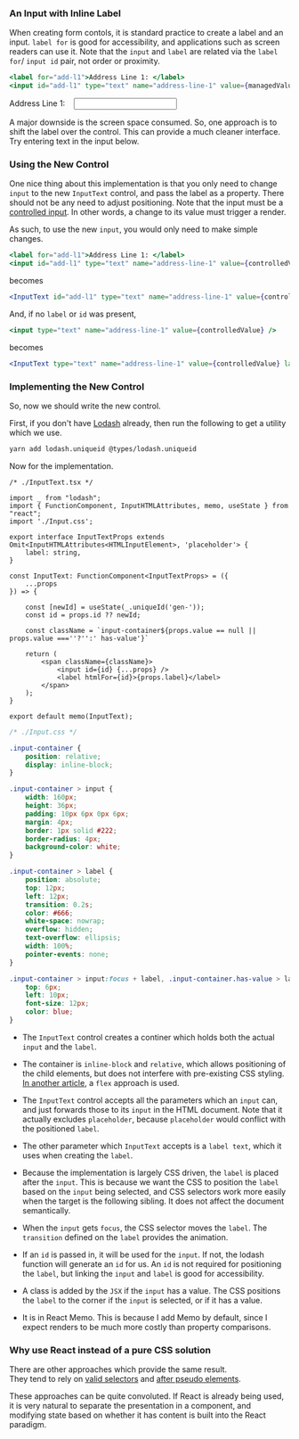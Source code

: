 
### An Input with Inline Label

When creating form contols, it is standard practice to create a label and an input.
`label for` is good for accessibility, and applications such as screen readers can use it.
Note that the `input` and `label` are related via the `label for`/ `input id` pair, not order or proximity.


```jsx
<label for="add-l1">Address Line 1: </label>
<input id="add-l1" type="text" name="address-line-1" value={managedValue} />
```

<div style={{ padding: '16px', backgroundColor: '#ddd', display: 'inline-flex', }}>
  <label for="add-l1">Address Line 1: </label>
  <span>&nbsp;&nbsp;</span>
  <input id="add-l1" type="text" name="address-line-1" />
</div>

A major downside is the screen space consumed.
So, one approach is to shift the label over the control.
This can provide a much cleaner interface.
Try entering text in the input below.

<AddressInput />

### Using the New Control

One nice thing about this implementation is that you only need to change `input` to the new `InputText` control,
and pass the label as a property.
There should not be any need to adjust positioning.
Note that the input must be a [controlled input](https://reactjs.org/docs/forms.html#controlled-components).
In other words, a change to its value must trigger a render.

As such, to use the new `input`, you would only need to make simple changes.

```jsx
<label for="add-l1">Address Line 1: </label>
<input id="add-l1" type="text" name="address-line-1" value={controlledValue} />
```

becomes

```jsx
<InputText id="add-l1" type="text" name="address-line-1" value={controlledValue} label="Address Line 1" />
```

And, if no `label` or `id` was present,

```jsx
<input type="text" name="address-line-1" value={controlledValue} />
```

becomes

```jsx
<InputText type="text" name="address-line-1" value={controlledValue} label="Address Line 1" />
```

### Implementing the New Control

So, now we should write the new control.

First, if you don't have [Lodash](https://lodash.com/) already, then run the following to get a utility which we use.

```bash
yarn add lodash.uniqueid @types/lodash.uniqueid
```

Now for the implementation.

```tsx
/* ./InputText.tsx */

import _ from "lodash";
import { FunctionComponent, InputHTMLAttributes, memo, useState } from "react";
import './Input.css';

export interface InputTextProps extends Omit<InputHTMLAttributes<HTMLInputElement>, 'placeholder'> {
    label: string,
}

const InputText: FunctionComponent<InputTextProps> = ({
    ...props
}) => {

    const [newId] = useState(_.uniqueId('gen-'));
    const id = props.id ?? newId;

    const className = `input-container${props.value == null || props.value ===''?'':' has-value'}`

    return (
        <span className={className}>
            <input id={id} {...props} />
            <label htmlFor={id}>{props.label}</label>
        </span>
    );
}

export default memo(InputText);
```

```css
/* ./Input.css */

.input-container {
    position: relative;
    display: inline-block;
}

.input-container > input {
    width: 160px;
    height: 36px;
    padding: 10px 6px 0px 6px;
    margin: 4px;
    border: 1px solid #222;
    border-radius: 4px;
    background-color: white;
}

.input-container > label {
    position: absolute;
    top: 12px;
    left: 12px;
    transition: 0.2s;
    color: #666;
    white-space: nowrap;
    overflow: hidden;
    text-overflow: ellipsis;
    width: 100%;
    pointer-events: none;
}

.input-container > input:focus + label, .input-container.has-value > label {
    top: 6px;
    left: 10px;
    font-size: 12px;
    color: blue;
}
```

* The `InputText` control creates a continer which holds both the actual `input` and the `label`.

* The container is `inline-block` and `relative`, which allows positioning of the child elements,
but does not interfere with pre-existing CSS styling.
[In another article](/post/how-to-animate-input-borders), a `flex` approach is used.

* The `InputText` control accepts all the parameters which an `input` can,
and just forwards those to its `input` in the HTML document.
Note that it actually excludes `placeholder`, because `placeholder` would conflict with the positioned `label`.

* The other parameter which `InputText` accepts is a `label text`, which it uses when creating the `label`.

* Because the implementation is largely CSS driven, the `label` is placed after the `input`.
This is because we want the CSS to position the `label` based on the `input` being selected,
and CSS selectors work more easily when the target is the following sibling.
It does not affect the document semantically.

* When the `input` gets `focus`, the CSS selector moves the `label`.
The `transition` defined on the `label` provides the animation.

* If an `id` is passed in, it will be used for the `input`.  If not, the lodash function will generate an `id` for us.
An `id` is not required for positioning the `label`, but linking the `input` and `label` is good for accessibility.

* A class is added by the `JSX` if the `input` has a value.
The CSS positions the `label` to the corner if the `input` is selected, or if it has a value.

* It is in React Memo.
This is because I add Memo by default, since I expect renders to be much more costly than property comparisons.

### Why use React instead of a pure CSS solution

There are other approaches which provide the same result.  
They tend to rely on [valid selectors](https://developer.mozilla.org/en-US/docs/Web/CSS/:valid)
and [after pseudo elements](https://developer.mozilla.org/en-US/docs/Web/CSS/::after).

These approaches can be quite convoluted.
If React is already being used, it is very natural to separate the presentation in a component,
and modifying state based on whether it has content is built into the React paradigm.


